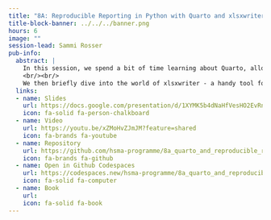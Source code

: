 ```yaml
---
title: "8A: Reproducible Reporting in Python with Quarto and xlsxwriter"
title-block-banner: ../../../banner.png
hours: 6
image: ""
session-lead: Sammi Rosser
pub-info:
  abstract: |
    In this session, we spend a bit of time learning about Quarto, allowing you to create good-looking reports that weave together code, text, images and more in a neat, easily-distributable format. We also have a look at using a Python script to interact with the command line and produce multiple outputs from a single Quarto file using different parameters.
    <br/><br/>
    We then briefly dive into the world of xlsxwriter - a handy tool for automatically producing Excel spreadsheets from your Python code.
  links:
  - name: Slides
    url: https://docs.google.com/presentation/d/1XYMK5b4dNaHfVesHO2EvRn1j2lFgQULadbRUU5FCkDg/edit?usp=sharing
    icon: fa-solid fa-person-chalkboard
  - name: Video
    url: https://youtu.be/xZMoHvZJmJM?feature=shared
    icon: fa-brands fa-youtube
  - name: Repository
    url: https://github.com/hsma-programme/8a_quarto_and_reproducible_reporting
    icon: fa-brands fa-github
  - name: Open in Github Codespaces
    url: https://codespaces.new/hsma-programme/8a_quarto_and_reproducible_reporting?quickstart=1
    icon: fa-solid fa-computer
  - name: Book
    url:
    icon: fa-solid fa-book
---
```

